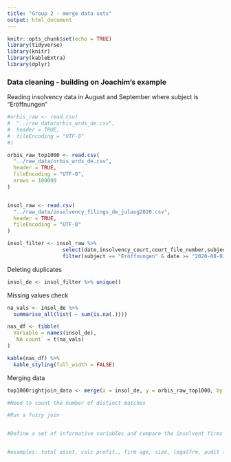---
title: "Group 2 - merge data sets"
output: html_document
---

```{r setup, include=FALSE}
knitr::opts_chunk$set(echo = TRUE)
library(tidyverse)
library(knitr)
library(kableExtra)
library(dplyr)
```


### Data cleaning - building on Joachim's example

Reading insolvency data in August and September where subject is "Eröffnungen"

```{r readData}

#orbis_raw <- read.csv(
#  "../raw_data/orbis_wrds_de.csv", 
#  header = TRUE,
#  fileEncoding = "UTF-8"
#)

orbis_raw_top1000 <- read.csv(
  "../raw_data/orbis_wrds_de.csv", 
  header = TRUE,
  fileEncoding = "UTF-8",
  nrows = 100000
)


insol_raw <- read.csv(
  "../raw_data/insolvency_filings_de_julaug2020.csv",
  header = TRUE, 
  fileEncoding = "UTF-8"
)

insol_filter <- insol_raw %>%
                  select(date,insolvency_court,court_file_number,subject,name_debtor,domicile_debtor) %>%
                  filter(subject == "Eröffnungen" & date >= "2020-08-01" & date <= "2020-09-30")
```

Deleting duplicates

```{r deleteDups}
insol_de <- insol_filter %>% unique()
```

Missing values check

```{r displayNAs}
na_vals <- insol_de %>%
  summarise_all(list( ~ sum(is.na(.))))

nas_df <- tibble(
  Variable = names(insol_de),
  `NA count` = t(na_vals)
)

kable(nas_df) %>% 
  kable_styling(full_width = FALSE)
```



Merging data 
```{r datamerge}

top1000rightjoin_data <- merge(x = insol_de, y = orbis_raw_top1000, by.x = "name_debtor", by.y = "name_native", all=TRUE)

#Need to count the number of distinct matches

#Run a fuzzy join


#Define a set of informative variables and compare the insolvent firms with the others


#examples: total asset, calc profit., firm age, size, legalfrm, audit (for Joachim's sake)


```





